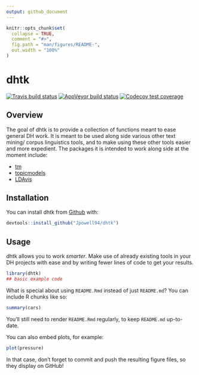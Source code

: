 ```yaml
---
output: github_document
---
```


<!-- README.md is generated from README.Rmd. Please edit that file -->

```r
knitr::opts_chunk$set(
  collapse = TRUE,
  comment = "#>",
  fig.path = "man/figures/README-",
  out.width = "100%"
)
```

# dhtk

<!-- badges: start -->
[![Travis build status](https://travis-ci.com/Jpowell94/dhtk.svg?branch=master)](https://travis-ci.com/Jpowell94/dhtk)
[![AppVeyor build status](https://ci.appveyor.com/api/projects/status/github/Jpowell94/dhtk?branch=master&svg=true)](https://ci.appveyor.com/project/Jpowell94/dhtk)
[![Codecov test coverage](https://codecov.io/gh/Jpowell94/dhtk/branch/master/graph/badge.svg)](https://codecov.io/gh/Jpowell94/dhtk?branch=master)
<!-- badges: end -->

## Overview
The goal of dhtk is to provide a collection of functions meant to ease general DH work. It is meant to be used along side various other text mining/ corpus linguistics tools, and to make using these other tools easier and more expedient. The packages it is intended to work along side at the moment include: 

  * [tm](https://cran.r-project.org/web/packages/tm/vignettes/tm.pdf)
  * [topicmodels](https://cran.r-project.org/web/packages/topicmodels/vignettes/topicmodels.pdf)
  * [LDAvis](https://github.com/cpsievert/LDAvis)

## Installation

You can install dhtk from [Github](https://github.com) with:

``` r
devtools::install_github("Jpowell94/dhtk")
```

## Usage

dhtk allows you to work _smarter_. Make use of already existing tools in your DH projects with ease and by writing fewer lines of code to get your results.

```r
library(dhtk)
## basic example code
```

What is special about using `README.Rmd` instead of just `README.md`? You can include R chunks like so:

```r
summary(cars)
```

You'll still need to render `README.Rmd` regularly, to keep `README.md` up-to-date.

You can also embed plots, for example:

```r
plot(pressure)
```

In that case, don't forget to commit and push the resulting figure files, so they display on GitHub!
